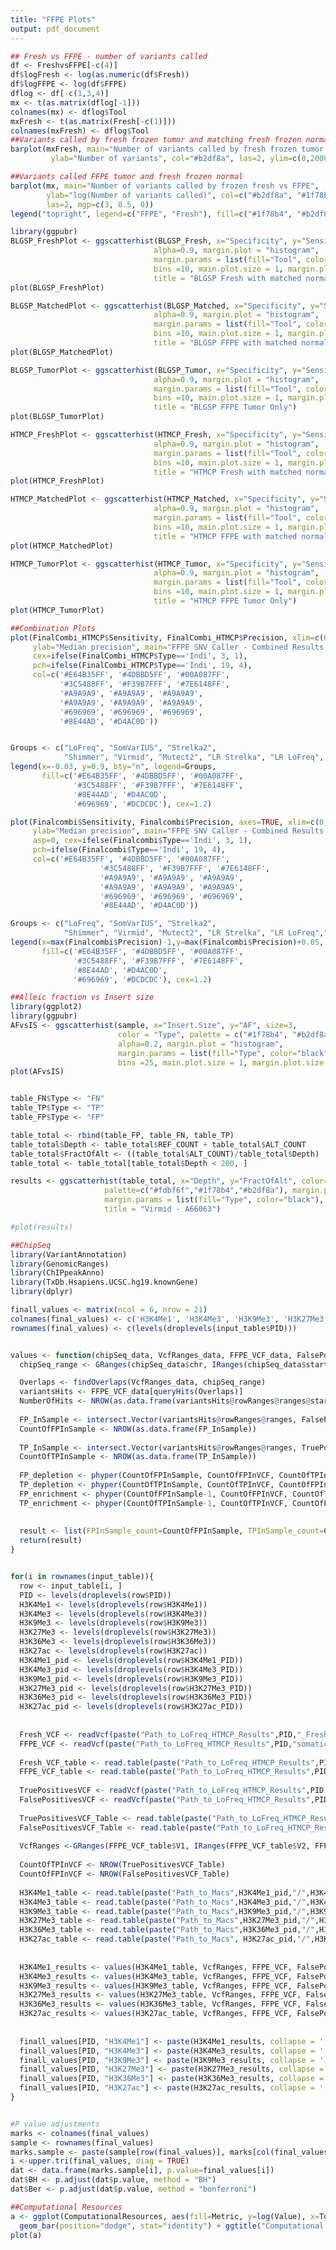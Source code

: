 ```yaml
---
title: "FFPE Plots"
output: pdf_document
---
```




```r
## Fresh vs FFPE - number of variants called 
df <- FreshvsFFPE[-c(4)]
df$logFresh <- log(as.numeric(df$Fresh))
df$logFFPE <- log(df$FFPE)
dflog <- df[-c(1,3,4)]
mx <- t(as.matrix(dflog[-1]))
colnames(mx) <- dflog$Tool
mxFresh <- t(as.matrix(Fresh[-c(1)]))
colnames(mxFresh) <- dflog$Tool
##Variants called by fresh frozen tumor and matching fresh frozen normal
barplot(mxFresh, main="Number of variants called by fresh frozen tumor and\nmatching fresh frozen normal",
         ylab="Number of variants", col="#b2df8a", las=2, ylim=c(0,20000), mgp=c(3.2, 0.5, 0))

##Variants called FFPE tumor and fresh frozen normal
barplot(mx, main="Number of variants called by frozen fresh vs FFPE",
        ylab="log(Number of variants called)", col=c("#b2df8a", "#1f78b4"),
        las=2, mgp=c(3, 0.5, 0))
legend("topright", legend=c("FFPE", "Fresh"), fill=c("#1f78b4", "#b2df8a"))

```

```r
library(ggpubr)
BLGSP_FreshPlot <- ggscatterhist(BLGSP_Fresh, x="Specificity", y="Sensitivity", size = 3, color="Tool", 
                                alpha=0.9, margin.plot = "histogram", 
                                margin.params = list(fill="Tool", color="black", size=0.2), 
                                bins =10, main.plot.size = 1, margin.plot.size = 1, xlim=c(0,1),
                                title = "BLGSP Fresh with matched normal")
plot(BLGSP_FreshPlot)

BLGSP_MatchedPlot <- ggscatterhist(BLGSP_Matched, x="Specificity", y="Sensitivity", size = 3, color="Tool", 
                                alpha=0.9, margin.plot = "histogram", 
                                margin.params = list(fill="Tool", color="black", size=0.2), 
                                bins =10, main.plot.size = 1, margin.plot.size = 1, xlim=c(0,1),
                                title = "BLGSP FFPE with matched normal")
plot(BLGSP_MatchedPlot)

BLGSP_TumorPlot <- ggscatterhist(BLGSP_Tumor, x="Specificity", y="Sensitivity", size = 3, color="Tool", 
                                alpha=0.9, margin.plot = "histogram", 
                                margin.params = list(fill="Tool", color="black", size=0.2), 
                                bins =10, main.plot.size = 1, margin.plot.size = 1, xlim=c(0,1),
                                title = "BLGSP FFPE Tumor Only")
plot(BLGSP_TumorPlot)

HTMCP_FreshPlot <- ggscatterhist(HTMCP_Fresh, x="Specificity", y="Sensitivity", size = 3, color="Tool", 
                                alpha=0.9, margin.plot = "histogram", 
                                margin.params = list(fill="Tool", color="black", size=0.2), 
                                bins =10, main.plot.size = 1, margin.plot.size = 1, xlim=c(0,1),
                                title = "HTMCP Fresh with matched normal")
plot(HTMCP_FreshPlot)

HTMCP_MatchedPlot <- ggscatterhist(HTMCP_Matched, x="Specificity", y="Sensitivity", size = 3, color="Tool", 
                                alpha=0.9, margin.plot = "histogram", 
                                margin.params = list(fill="Tool", color="black", size=0.2), 
                                bins =10, main.plot.size = 1, margin.plot.size = 1, xlim=c(0,1),
                                title = "HTMCP FFPE with matched normal")
plot(HTMCP_MatchedPlot)

HTMCP_TumorPlot <- ggscatterhist(HTMCP_Tumor, x="Specificity", y="Sensitivity", size = 3, color="Tool", 
                                alpha=0.9, margin.plot = "histogram", 
                                margin.params = list(fill="Tool", color="black", size=0.2), 
                                bins =10, main.plot.size = 1, margin.plot.size = 1, xlim=c(0,1),
                                title = "HTMCP FFPE Tumor Only")
plot(HTMCP_TumorPlot)
```

```r
##Combination Plots 
plot(FinalCombi_HTMCP$Sensitivity, FinalCombi_HTMCP$Precision, xlim=c(0,1), ylim=c(0,1), xlab="Median sensitivity",
     ylab="Median precision", main="FFPE SNV Caller - Combined Results HTMCP",
     cex=ifelse(FinalCombi_HTMCP$Type=='Indi', 3, 1),
     pch=ifelse(FinalCombi_HTMCP$Type=='Indi', 19, 4),
     col=c('#E64B35FF', '#4DBBD5FF', '#00A087FF',
           '#3C5488FF', '#F39B7FFF', '#7E6148FF',
           '#A9A9A9', '#A9A9A9', '#A9A9A9',
           '#A9A9A9', '#A9A9A9', '#A9A9A9',
           '#696969', '#696969', '#696969',
           '#8E44AD', '#D4AC0D'))


Groups <- c("LoFreq", "SomVarIUS", "Strelka2",
            "Shimmer", "Virmid", "Mutect2", "LR Strelka", "LR LoFreq", "Best F1 scores", "Best sensitivity or precision")
legend(x=-0.03, y=0.9, bty="n", legend=Groups, 
       fill=c('#E64B35FF', '#4DBBD5FF', '#00A087FF',
              '#3C5488FF', '#F39B7FFF', '#7E6148FF',
              '#8E44AD', '#D4AC0D',
              '#696969', '#DCDCDC'), cex=1.2)

plot(Finalcombi$Sensitivity, Finalcombi$Precision, axes=TRUE, xlim=c(0,1), ylim=c(0,1), xlab="Median sensitivity",
     ylab="Median precision", main="FFPE SNV Caller - Combined Results BLGSP",
     asp=0, cex=ifelse(Finalcombi$Type=='Indi', 3, 1),
     pch=ifelse(Finalcombi$Type=='Indi', 19, 4),
     col=c('#E64B35FF', '#4DBBD5FF', '#00A087FF',
                    '#3C5488FF', '#F39B7FFF', '#7E6148FF',
                    '#A9A9A9', '#A9A9A9', '#A9A9A9',
                    '#A9A9A9', '#A9A9A9', '#A9A9A9',
                    '#696969', '#696969', '#696969', 
                    '#8E44AD', '#D4AC0D'))

Groups <- c("LoFreq", "SomVarIUS", "Strelka2",
            "Shimmer", "Virmid", "Mutect2", "LR Strelka", "LR LoFreq","Best F1 scores", "Best sensitivity or precision")
legend(x=max(Finalcombi$Precision)-1,y=max(Finalcombi$Precision)+0.05, bty="n", legend=Groups, 
       fill=c('#E64B35FF', '#4DBBD5FF', '#00A087FF',
              '#3C5488FF', '#F39B7FFF', '#7E6148FF', 
              '#8E44AD', '#D4AC0D',
              '#696969', '#DCDCDC'), cex=1.2)


```

```r
##Alleic fraction vs Insert size
library(ggplot2)
library(ggpubr)
AFvsIS <- ggscatterhist(sample, x="Insert.Size", y="AF", size=3, 
                        color = "Type", palette = c("#1f78b4", "#b2df8a"), 
                        alpha=0.2, margin.plot = "histogram", 
                        margin.params = list(fill="Type", color="black", size=0.2), 
                        bins =25, main.plot.size = 1, margin.plot.size = 1)
plot(AFvsIS)


table_FN$Type <- "FN"
table_TP$Type <- "TP"
table_FP$Type <- "FP"

table_total <- rbind(table_FP, table_FN, table_TP)
table_total$Depth <- table_total$REF_COUNT + table_total$ALT_COUNT
table_total$FractOfAlt <- ((table_total$ALT_COUNT)/table_total$Depth)
table_total <- table_total[table_total$Depth < 200, ]

results <- ggscatterhist(table_total, x="Depth", y="FractOfAlt", color="Type", alpha=0.5,
                     palette=c("#fdbf6f","#1f78b4","#b2df8a"), margin.plot = "histogram", ylab = "Allelic Fraction",
                     margin.params = list(fill="Type", color="black"), xlim=c(0, 200),
                     title = "Virmid - A66063")

#plot(results)
```

```r
##ChipSeq 
library(VariantAnnotation)
library(GenomicRanges)
library(ChIPpeakAnno)
library(TxDb.Hsapiens.UCSC.hg19.knownGene)
library(dplyr)

finall_values <- matrix(ncol = 6, nrow = 21)
colnames(final_values) <- c('H3K4Me1', 'H3K4Me3', 'H3K9Me3', 'H3K27Me3', 'H3K36Me3', 'H3K27ac')
rownames(final_values) <- c(levels(droplevels(input_table$PID)))


values <- function(chipSeq_data, VcfRanges_data, FFPE_VCF_data, FalsePositivesVCF_data, TruePositivesVCF_data){
  chipSeq_range <- GRanges(chipSeq_data$chr, IRanges(chipSeq_data$start, chipSeq_data$end))

  Overlaps <- findOverlaps(VcfRanges_data, chipSeq_range)
  variantsHits <- FFPE_VCF_data[queryHits(Overlaps)]
  NumberOfHits <- NROW(as.data.frame(variantsHits@rowRanges@ranges@start))
  
  FP_InSample <- intersect.Vector(variantsHits@rowRanges@ranges, FalsePositivesVCF_data@rowRanges@ranges)
  CountOfFPInSample <- NROW(as.data.frame(FP_InSample))
  
  TP_InSample <- intersect.Vector(variantsHits@rowRanges@ranges, TruePositivesVCF_data@rowRanges@ranges)
  CountOfTPInSample <- NROW(as.data.frame(TP_InSample))
  
  FP_depletion <- phyper(CountOfFPInSample, CountOfFPInVCF, CountOfTPInVCF, NumberOfHits, lower.tail = TRUE)
  TP_depletion <- phyper(CountOfTPInSample, CountOfTPInVCF, CountOfFPInVCF, NumberOfHits, lower.tail = TRUE)
  FP_enrichment <- phyper(CountOfFPInSample-1, CountOfFPInVCF, CountOfTPInVCF, NumberOfHits, lower.tail = FALSE)
  TP_enrichment <- phyper(CountOfTPInSample-1, CountOfTPInVCF, CountOfFPInVCF, NumberOfHits, lower.tail = FALSE)
  
  
  result <- list(FPInSample_count=CountOfFPInSample, TPInSample_count=CountOfTPInSample, FPInVCF_count=CountOfFPInVCF, TPInVCF_count=CountOfTPInVCF)
  return(result)
}


for(i in rownames(input_table)){
  row <- input_table[i, ]
  PID <- levels(droplevels(row$PID))
  H3K4Me1 <- levels(droplevels(row$H3K4Me1))
  H3K4Me3 <- levels(droplevels(row$H3K4Me3))
  H3K9Me3 <- levels(droplevels(row$H3K9Me3))
  H3K27Me3 <- levels(droplevels(row$H3K27Me3))
  H3K36Me3 <- levels(droplevels(row$H3K36Me3))
  H3K27ac <- levels(droplevels(row$H3K27ac))
  H3K4Me1_pid <- levels(droplevels(row$H3K4Me1_PID))
  H3K4Me3_pid <- levels(droplevels(row$H3K4Me3_PID))
  H3K9Me3_pid <- levels(droplevels(row$H3K9Me3_PID))
  H3K27Me3_pid <- levels(droplevels(row$H3K27Me3_PID))
  H3K36Me3_pid <- levels(droplevels(row$H3K36Me3_PID))
  H3K27ac_pid <- levels(droplevels(row$H3K27ac_PID))  
  
  
  Fresh_VCF <- readVcf(paste("Path_to_LoFreq_HTMCP_Results",PID,"_Freshsomatic_final.snvs.vcf.gz", sep = ""), "hg19")
  FFPE_VCF <- readVcf(paste("Path_to_LoFreq_HTMCP_Results",PID,"somatic_final.snvs.vcf.gz", sep =""), "Hg19")
  
  Fresh_VCF_table <- read.table(paste("Path_to_LoFreq_HTMCP_Results",PID,"_Freshsomatic_final.snvs.vcf.gz", sep = ""))
  FFPE_VCF_table <- read.table(paste("Path_to_LoFreq_HTMCP_Results",PID,"somatic_final.snvs.vcf.gz", sep = ""))
  
  TruePositivesVCF <- readVcf(paste("Path_to_LoFreq_HTMCP_Results",PID,"0_1.vcf.gz", sep = ""), "Hg19")
  FalsePositivesVCF <- readVcf(paste("Path_to_LoFreq_HTMCP_Results",PID,"1.vcf.gz", sep= ""), "Hg19")
  
  TruePositivesVCF_Table <- read.table(paste("Path_to_LoFreq_HTMCP_Results",PID,"0_1.vcf.gz", sep = ""))
  FalsePositivesVCF_Table <- read.table(paste("Path_to_LoFreq_HTMCP_Results",PID,"1.vcf.gz", sep = ""))
  
  VcfRanges <-GRanges(FFPE_VCF_table$V1, IRanges(FFPE_VCF_table$V2, FFPE_VCF_table$V2))
  
  CountOfTPInVCF <- NROW(TruePositivesVCF_Table)
  CountOfFPInVCF <- NROW(FalsePositivesVCF_Table)
  
  H3K4Me1_table <- read.table(paste("Path_to_Macs",H3K4Me1_pid,"/",H3K4Me1, sep = ""), header = TRUE)
  H3K4Me3_table <- read.table(paste("Path_to_Macs",H3K4Me3_pid,"/",H3K4Me3, sep = ""), header = TRUE)
  H3K9Me3_table <- read.table(paste("Path_to_Macs",H3K9Me3_pid,"/",H3K9Me3, sep = ""), header = TRUE)
  H3K27Me3_table <- read.table(paste("Path_to_Macs",H3K27Me3_pid,"/",H3K27Me3, sep = ""), header = TRUE)
  H3K36Me3_table <- read.table(paste("Path_to_Macs",H3K36Me3_pid,"/",H3K36Me3, sep=""), header = TRUE)
  H3K27ac_table <- read.table(paste("Path_to_Macs", H3K27ac_pid,"/",H3K27ac, sep = ""), header = TRUE)
  
  
  H3K4Me1_results <- values(H3K4Me1_table, VcfRanges, FFPE_VCF, FalsePositivesVCF, TruePositivesVCF)
  H3K4Me3_results <- values(H3K4Me3_table, VcfRanges, FFPE_VCF, FalsePositivesVCF, TruePositivesVCF)
  H3K9Me3_results <- values(H3K9Me3_table, VcfRanges, FFPE_VCF, FalsePositivesVCF, TruePositivesVCF)
  H3K27Me3_results <- values(H3K27Me3_table, VcfRanges, FFPE_VCF, FalsePositivesVCF, TruePositivesVCF)
  H3K36Me3_results <- values(H3K36Me3_table, VcfRanges, FFPE_VCF, FalsePositivesVCF, TruePositivesVCF)
  H3K27ac_results <- values(H3K27ac_table, VcfRanges, FFPE_VCF, FalsePositivesVCF, TruePositivesVCF)
  
  
  finall_values[PID, "H3K4Me1"] <- paste(H3K4Me1_results, collapse = ',')
  finall_values[PID, "H3K4Me3"] <- paste(H3K4Me3_results, collapse = ',')
  finall_values[PID, "H3K9Me3"] <- paste(H3K9Me3_results, collapse = ',')
  finall_values[PID, "H3K27Me3"] <- paste(H3K27Me3_results, collapse = ',')
  finall_values[PID, "H3K36Me3"] <- paste(H3K36Me3_results, collapse = ',')
  finall_values[PID, "H3K27ac"] <- paste(H3K27ac_results, collapse = ',')
} 


#P value adjustments
marks <- colnames(final_values)
sample <- rownames(final_values)
marks.sample <- paste(sample[row(final_values)], marks[col(final_values)], sep = ".")
i <-upper.tri(final_values, diag = TRUE)
dat <- data.frame(marks.sample[i], p.value=final_values[i])
dat$BH <- p.adjust(dat$p.value, method = "BH")
dat$Ber <- p.adjust(dat$p.value, method = "bonferroni")

```

```r
##Computational Resources
a <- ggplot(ComputationalResources, aes(fill=Metric, y=log(Value), x=Tool)) + 
  geom_bar(position="dodge", stat="identity") + ggtitle("Computational Resorces")
plot(a)
```
